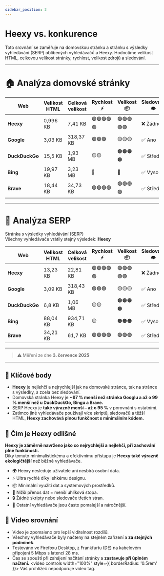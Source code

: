 ---
sidebar_position: 2
---

# Heexy vs. konkurence

Toto srovnání se zaměřuje na domovskou stránku a stránku s výsledky vyhledávání (SERP) oblíbených vyhledávačů a Heexy. Hodnotíme velikost HTML, celkovou velikost stránky, rychlost, velikost zdrojů a sledování.

---

# 🏠 Analýza domovské stránky

| Web            | Velikost HTML | Celková velikost | Rychlost ⚡     | Velikost 📦     | Sledování 👁️    |
|----------------|----------------|------------------|----------------|-----------------|------------------|
| **Heexy**      | 0,996 KB        | 7,41 KB          | 🟢🟢🟢🟢🟢      | 🟢🟢🟢🟢🟢     | ❌ Žádné         |
| **Google**     | 3,03 KB        | 318,37 KB        | 🟢🟢🟢         | 🟡🟡🟡        | ✅ Ano           |
| **DuckDuckGo** | 15,5 KB        | 1,93 MB          | 🟡🟡          | 🟠🟠🟠🟠     | ✅ Střední       |
| **Bing**       | 19,97 KB       | 3,23 MB          | 🔴            | 🔴             | ✅ Vysoké        |
| **Brave**      | 18,44 KB       | 34,73 KB         | 🟢🟢🟢🟢      | 🟢🟢🟢🟢     | ✅ Střední       |

---

# 🔎 Analýza SERP  
Stránka s výsledky vyhledávání (SERP)  
Všechny vyhledávače vrátily stejný výsledek: **Heexy**

| Web            | Velikost HTML | Celková velikost | Rychlost ⚡     | Velikost 📦     | Sledování 👁️    |
|----------------|----------------|------------------|----------------|-----------------|------------------|
| **Heexy**      | 13,23 KB       | 22,81 KB         | 🟢🟢🟢🟢🟢      | 🟢🟢🟢🟢🟢     | ❌ Žádné         |
| **Google**     | 3,09 KB        | 318,43 KB        | 🟢🟢🟢         | 🟡🟡🟡        | ✅ Ano           |
| **DuckDuckGo** | 6,8 KB         | 1,06 MB          | 🟡🟡          | 🟠🟠🟠🟠     | ✅ Střední       |
| **Bing**       | 88,04 KB       | 934,71 KB        | 🟡            | 🟠🟠🟠        | ✅ Vysoké        |
| **Brave**      | 34,21 KB       | 61,7 KB          | 🟢🟢🟢🟢      | 🟢🟢🟢        | ✅ Střední       |

---

> ⚠️ Měření ze dne **3. července 2025**
---

## 🚀 Klíčové body
- **Heexy** je nejlehčí a nejrychlejší jak na domovské stránce, tak na stránce s výsledky, a zcela bez sledování.
- Domovská stránka Heexy je **~97 % menší než stránka Googlu a až o 99 % menší než u DuckDuckGo, Bingu a Brave.**
- SERP Heexy je **také výrazně menší – až o 95 %** v porovnání s ostatními.
- Zatímco jiné vyhledávače používají více skriptů, sledovačů a těžší HTML, **Heexy zachovává plnou funkčnost s minimálním kódem.**

## 🤔 Čím je Heexy odlišné

**Heexy je záměrně navrženo jako co nejrychlejší a nejlehčí, při zachování plné funkčnosti.**  
Díky tomuto minimalistickému a efektivnímu přístupu je **Heexy také výrazně ekologičtější** než běžné vyhledávače.
- 🌍 Heexy nesleduje uživatele ani nesbírá osobní data.
- ⚡ Ultra rychlé díky lehkému designu.
- 📦 Minimální využití dat a systémových prostředků.
- 🌱 Nižší přenos dat = menší uhlíková stopa.
- 🔒 Žádné skripty nebo sledovače třetích stran.
- 🐢 Ostatní vyhledávače jsou často pomalejší a náročnější.

## 🎥 Video srovnání
- Video je zpomaleno pro lepší viditelnost rozdílů.
- Všechny vyhledávače byly načteny na stejném zařízení a **za stejných podmínek**.
- Testováno ve Firefoxu Desktop, z Frankfurtu (DE) na kabelovém připojení 5 Mbps s latencí 28 ms.
- Čas se spouští při zahájení načítání stránky a **zastavuje při úplném načtení.**
<video controls width="100%" style={{ borderRadius: '0.5rem' }}>
  <source src="/img/docs/compare.mp4" type="video/mp4" />
  Váš prohlížeč nepodporuje video tag.
</video>
